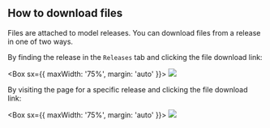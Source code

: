 

## How to download files

Files are attached to model releases. You can download files from a release in one of two ways.

By finding the release in the `Releases` tab and clicking the file download link:

<Box sx={{ maxWidth: '75%', margin: 'auto' }}>
  <Image src={releases} />
</Box>

By visiting the page for a specific release and clicking the file download link:

<Box sx={{ maxWidth: '75%', margin: 'auto' }}>
  <Image src={release} />
</Box>

